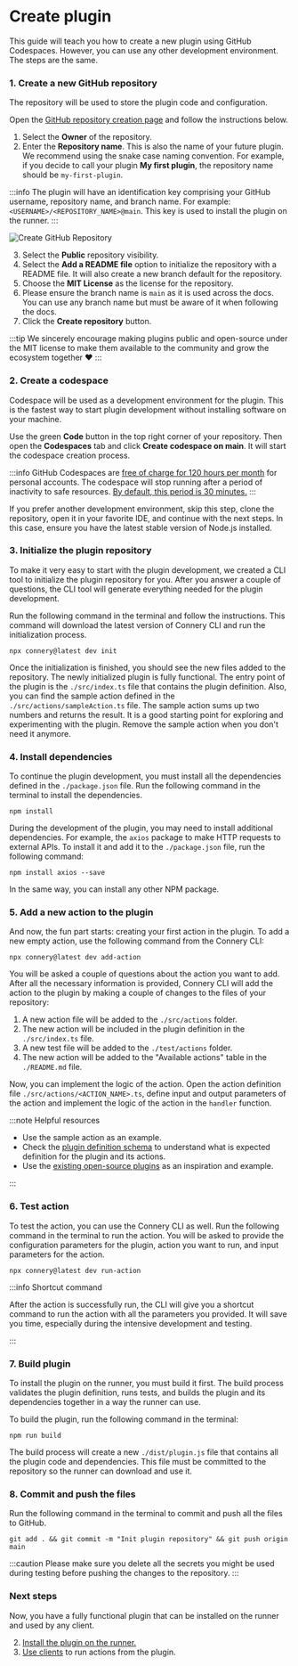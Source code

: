 # Create plugin

This guide will teach you how to create a new plugin using GitHub Codespaces.
However, you can use any other development environment. The steps are the same.

### 1. Create a new GitHub repository

The repository will be used to store the plugin code and configuration.

Open the [GitHub repository creation page](https://github.com/new) and follow the instructions below.

1. Select the **Owner** of the repository.
2. Enter the **Repository name**. This is also the name of your future plugin.
   We recommend using the snake case naming convention.
   For example, if you decide to call your plugin **My first plugin**, the repository name should be `my-first-plugin`.

:::info
The plugin will have an identification key comprising your GitHub username, repository name, and branch name.
For example: `<USERNAME>/<REPOSITORY_NAME>@main`. This key is used to install the plugin on the runner.
:::

![Create GitHub Repository](/img/create-plugin/create-repository.png)

3. Select the **Public** repository visibility.
4. Select the **Add a README file** option to initialize the repository with a README file.
   It will also create a new branch default for the repository.
5. Choose the **MIT License** as the license for the repository.
6. Please ensure the branch name is `main` as it is used across the docs.
   You can use any branch name but must be aware of it when following the docs.
7. Click the **Create repository** button.

:::tip
We sincerely encourage making plugins public and open-source under the MIT license
to make them available to the community and grow the ecosystem together :heart:
:::

### 2. Create a codespace

Codespace will be used as a development environment for the plugin.
This is the fastest way to start plugin development without installing software on your machine.

Use the green **Code** button in the top right corner of your repository.
Then open the **Codespaces** tab and click **Create codespace on main**.
It will start the codespace creation process.

:::info
GitHub Codespaces are [free of charge for 120 hours per month](https://docs.github.com/en/billing/managing-billing-for-github-codespaces/about-billing-for-github-codespaces#monthly-included-storage-and-core-hours-for-personal-accounts) for personal accounts.
The codespace will stop running after a period of inactivity to safe resources.
[By default, this period is 30 minutes.](https://docs.github.com/en/codespaces/customizing-your-codespace/setting-your-timeout-period-for-github-codespaces?tool=webui#about-the-idle-timeout)
:::

If you prefer another development environment, skip this
step, clone the repository, open it in your favorite IDE, and continue with
the next steps. In this case, ensure you have the latest stable version of Node.js installed.

### 3. Initialize the plugin repository

To make it very easy to start with the plugin development, we created a CLI tool to initialize the plugin repository for you.
After you answer a couple of questions, the CLI tool will generate everything needed for the plugin development.

Run the following command in the terminal and follow the instructions.
This command will download the latest version of Connery CLI and run the initialization process.

```
npx connery@latest dev init
```

Once the initialization is finished, you should see the new files added to the repository.
The newly initialized plugin is fully functional.
The entry point of the plugin is the `./src/index.ts` file that contains the plugin definition.
Also, you can find the sample action defined in the `./src/actions/sampleAction.ts` file.
The sample action sums up two numbers and returns the result.
It is a good starting point for exploring and experimenting with the plugin.
Remove the sample action when you don't need it anymore.

### 4. Install dependencies

To continue the plugin development, you must install all the dependencies defined in the `./package.json` file.
Run the following command in the terminal to install the dependencies.

```
npm install
```

During the development of the plugin, you may need to install additional dependencies.
For example, the `axios` package to make HTTP requests to external APIs.
To install it and add it to the `./package.json` file, run the following command:

```
npm install axios --save
```

In the same way, you can install any other NPM package.

### 5. Add a new action to the plugin

And now, the fun part starts: creating your first action in the plugin.
To add a new empty action, use the following command from the Connery CLI:

```
npx connery@latest dev add-action
```

You will be asked a couple of questions about the action you want to add.
After all the necessary information is provided, Connery CLI will add the action to the plugin
by making a couple of changes to the files of your repository:

1. A new action file will be added to the `./src/actions` folder.
2. The new action will be included in the plugin definition in the `./src/index.ts` file.
3. A new test file will be added to the `./test/actions` folder.
4. The new action will be added to the "Available actions" table in the `./README.md` file.

Now, you can implement the logic of the action. Open the action definition file `./src/actions/<ACTION_NAME>.ts`,
define input and output parameters of the action and implement the logic of the action in the `handler` function.

:::note Helpful resources

- Use the sample action as an example.
- Check the [plugin definition schema](https://github.com/connery-io/connery/blob/main/packages/lib/src/plugin-definition-validation-utils.ts)
  to understand what is expected definition for the plugin and its actions.
- Use the [existing open-source plugins](/docs/plugins/native) as an inspiration and example.

:::

### 6. Test action

To test the action, you can use the Connery CLI as well.
Run the following command in the terminal to run the action.
You will be asked to provide the configuration parameters for the plugin, action you want to run, and input parameters for the action.

```
npx connery@latest dev run-action
```

:::info Shortcut command

After the action is successfully run, the CLI will give you a shortcut command to run the action with all the parameters you provided.
It will save you time, especially during the intensive development and testing.

:::

### 7. Build plugin

To install the plugin on the runner, you must build it first.
The build process validates the plugin definition, runs tests,
and builds the plugin and its dependencies together in a way the runner can use.

To build the plugin, run the following command in the terminal:

```
npm run build
```

The build process will create a new `./dist/plugin.js` file that contains all the plugin code and dependencies.
This file must be committed to the repository so the runner can download and use it.

### 8. Commit and push the files

Run the following command in the terminal to commit and push all the files to GitHub.

```
git add . && git commit -m "Init plugin repository" && git push origin main
```

:::caution
Please make sure you delete all the secrets you might be used during testing before pushing the changes to the repository.
:::

### Next steps

Now, you have a fully functional plugin that can be installed on the runner and used by any client.

2. [Install the plugin on the runner.](/docs/runner/quick-start/install-plugin-on-the-runner)
3. [Use clients](/docs/runner/quick-start/use-clients-to-call-actions) to run actions from the plugin.
